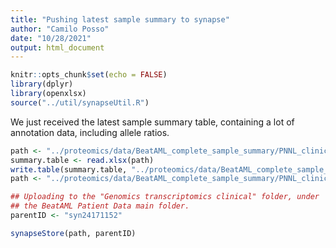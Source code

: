 ```yaml
---
title: "Pushing latest sample summary to synapse"
author: "Camilo Posso"
date: "10/28/2021"
output: html_document
---
```


```r
knitr::opts_chunk$set(echo = FALSE)
library(dplyr)
library(openxlsx)
source("../util/synapseUtil.R")
```



We just received the latest sample summary table, containing a lot of annotation
data, including allele ratios. 



```r
path <- "../proteomics/data/BeatAML_complete_sample_summary/PNNL_clinical_summary_12_08_2021.xlsx"
summary.table <- read.xlsx(path)
write.table(summary.table, "../proteomics/data/BeatAML_complete_sample_summary/PNNL_clinical_summary_12_08_2021.txt")
path <- "../proteomics/data/BeatAML_complete_sample_summary/PNNL_clinical_summary_12_08_2021.txt"

## Uploading to the "Genomics transcriptomics clinical" folder, under 
## the BeatAML Patient Data main folder.
parentID <- "syn24171152"

synapseStore(path, parentID)

```




